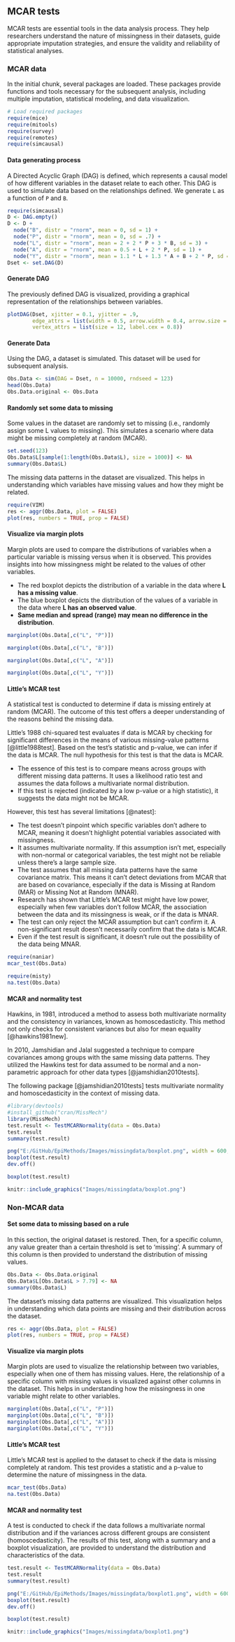 ## MCAR tests {.unnumbered}

MCAR tests are essential tools in the data analysis process. They help researchers understand the nature of missingness in their datasets, guide appropriate imputation strategies, and ensure the validity and reliability of statistical analyses.

### MCAR data

In the initial chunk, several packages are loaded. These packages provide functions and tools necessary for the subsequent analysis, including multiple imputation, statistical modeling, and data visualization.

```r
# Load required packages
require(mice)
require(mitools)
require(survey)
require(remotes)
require(simcausal)
```

#### Data generating process

A Directed Acyclic Graph (DAG) is defined, which represents a causal model of how different variables in the dataset relate to each other. This DAG is used to simulate data based on the relationships defined. We generate `L` as a function of `P` and `B`.

```r
require(simcausal)
D <- DAG.empty()
D <- D + 
  node("B", distr = "rnorm", mean = 0, sd = 1) +
  node("P", distr = "rnorm", mean = 0, sd = .7) +
  node("L", distr = "rnorm", mean = 2 + 2 * P + 3 * B, sd = 3) + 
  node("A", distr = "rnorm", mean = 0.5 + L + 2 * P, sd = 1) + 
  node("Y", distr = "rnorm", mean = 1.1 * L + 1.3 * A + B + 2 * P, sd = .5)
Dset <- set.DAG(D)
```

#### Generate DAG

The previously defined DAG is visualized, providing a graphical representation of the relationships between variables.

```r
plotDAG(Dset, xjitter = 0.1, yjitter = .9,
        edge_attrs = list(width = 0.5, arrow.width = 0.4, arrow.size = 0.7),
        vertex_attrs = list(size = 12, label.cex = 0.8))

```

#### Generate Data

Using the DAG, a dataset is simulated. This dataset will be used for subsequent analysis.

```r
Obs.Data <- sim(DAG = Dset, n = 10000, rndseed = 123)
head(Obs.Data)
Obs.Data.original <- Obs.Data
```

#### Randomly set some data to missing

Some values in the dataset are randomly set to missing (i.e., randomly assign some L values to missing). This simulates a scenario where data might be missing completely at random (MCAR).

```r
set.seed(123)
Obs.Data$L[sample(1:length(Obs.Data$L), size = 1000)] <- NA
summary(Obs.Data$L)
```

The missing data patterns in the dataset are visualized. This helps in understanding which variables have missing values and how they might be related.

```r
require(VIM)
res <- aggr(Obs.Data, plot = FALSE)
plot(res, numbers = TRUE, prop = FALSE)
```

#### Visualize via margin plots

Margin plots are used to compare the distributions of variables when a particular variable is missing versus when it is observed. This provides insights into how missingness might be related to the values of other variables.

-   The red boxplot depicts the distribution of a variable in the data where **L has a missing value**.
-   The blue boxplot depicts the distribution of the values of a variable in the data where **L has an observed value**.
-   **Same median and spread (range) may mean no difference in the distribution**.


```r
marginplot(Obs.Data[,c("L", "P")])
```

```r
marginplot(Obs.Data[,c("L", "B")])
```

```r
marginplot(Obs.Data[,c("L", "A")])
```

```r
marginplot(Obs.Data[,c("L", "Y")])
```


#### Little's MCAR test

A statistical test is conducted to determine if data is missing entirely at random (MCAR). The outcome of this test offers a deeper understanding of the reasons behind the missing data.

Little's 1988 chi-squared test evaluates if data is MCAR by checking for significant differences in the means of various missing-value patterns [@little1988test]. Based on the test's statistic and p-value, we can infer if the data is MCAR. The null hypothesis for this test is that the data is MCAR.

-   The essence of this test is to compare means across groups with different missing data patterns. It uses a likelihood ratio test and assumes the data follows a multivariate normal distribution.
-   If this test is rejected (indicated by a low p-value or a high statistic), it suggests the data might not be MCAR.

However, this test has several limitations [@natest]:

-   The test doesn't pinpoint which specific variables don't adhere to MCAR, meaning it doesn't highlight potential variables associated with missingness.
-   It assumes multivariate normality. If this assumption isn't met, especially with non-normal or categorical variables, the test might not be reliable unless there's a large sample size.
-   The test assumes that all missing data patterns have the same covariance matrix. This means it can't detect deviations from MCAR that are based on covariance, especially if the data is Missing at Random (MAR) or Missing Not at Random (MNAR).
-   Research has shown that Little's MCAR test might have low power, especially when few variables don't follow MCAR, the association between the data and its missingness is weak, or if the data is MNAR.
-   The test can only reject the MCAR assumption but can't confirm it. A non-significant result doesn't necessarily confirm that the data is MCAR.
-   Even if the test result is significant, it doesn't rule out the possibility of the data being MNAR.

```r
require(naniar)
mcar_test(Obs.Data)

require(misty)
na.test(Obs.Data)
```

#### MCAR and normality test

Hawkins, in 1981, introduced a method to assess both multivariate normality and the consistency in variances, known as homoscedasticity. This method not only checks for consistent variances but also for mean equality [@hawkins1981new].

In 2010, Jamshidian and Jalal suggested a technique to compare covariances among groups with the same missing data patterns. They utilized the Hawkins test for data assumed to be normal and a non-parametric approach for other data types [@jamshidian2010tests].

The following package [@jamshidian2010tests] tests multivariate normality and homoscedasticity in the context of missing data.

```r
#library(devtools)
#install_github("cran/MissMech")
library(MissMech)
test.result <- TestMCARNormality(data = Obs.Data)
test.result
summary(test.result)
```


```r
png("E:/GitHub/EpiMethods/Images/missingdata/boxplot.png", width = 600, height = 600)
boxplot(test.result)
dev.off()
```


```r
boxplot(test.result)
```

```r
knitr::include_graphics("Images/missingdata/boxplot.png")
```

### Non-MCAR data

#### Set some data to missing based on a rule

In this section, the original dataset is restored. Then, for a specific column, any value greater than a certain threshold is set to 'missing'. A summary of this column is then provided to understand the distribution of missing values.

```r
Obs.Data <- Obs.Data.original
Obs.Data$L[Obs.Data$L > 7.79] <- NA
summary(Obs.Data$L)
```

The dataset's missing data patterns are visualized. This visualization helps in understanding which data points are missing and their distribution across the dataset.

```r
res <- aggr(Obs.Data, plot = FALSE)
plot(res, numbers = TRUE, prop = FALSE)
```

#### Visualize via margin plots

Margin plots are used to visualize the relationship between two variables, especially when one of them has missing values. Here, the relationship of a specific column with missing values is visualized against other columns in the dataset. This helps in understanding how the missingness in one variable might relate to other variables.

```r
marginplot(Obs.Data[,c("L", "P")])
marginplot(Obs.Data[,c("L", "B")])
marginplot(Obs.Data[,c("L", "A")])
marginplot(Obs.Data[,c("L", "Y")])
```

#### Little's MCAR test

Little's MCAR test is applied to the dataset to check if the data is missing completely at random. This test provides a statistic and a p-value to determine the nature of missingness in the data.

```r
mcar_test(Obs.Data)
na.test(Obs.Data)
```

#### MCAR and normality test

A test is conducted to check if the data follows a multivariate normal distribution and if the variances across different groups are consistent (homoscedasticity). The results of this test, along with a summary and a boxplot visualization, are provided to understand the distribution and characteristics of the data.

```r
test.result <- TestMCARNormality(data = Obs.Data)
test.result
summary(test.result)
```


```r
png("E:/GitHub/EpiMethods/Images/missingdata/boxplot1.png", width = 600, height = 600)
boxplot(test.result)
dev.off()
```


```r
boxplot(test.result)
```

```r
knitr::include_graphics("Images/missingdata/boxplot1.png")
```
